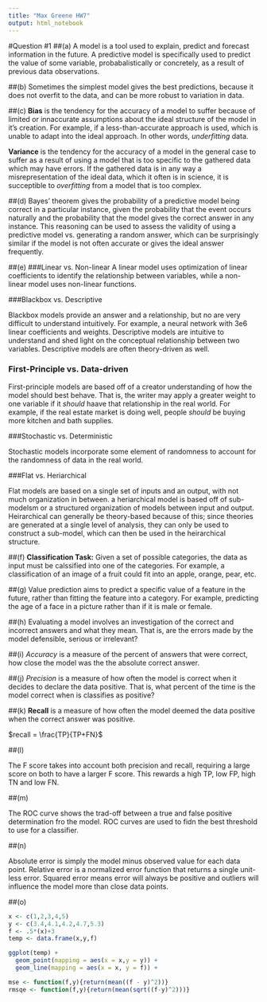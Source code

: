 ```yaml
---
title: "Max Greene HW7"
output: html_notebook
---
```


#Question #1
##(a)
A model is a tool used to explain, predict and forecast information in the future. 
A predictive model is specifically used to predict the value of some variable, probabalistically or concretely, as a result of previous data observations.

##(b)
Sometimes the simplest model gives the best predictions, because it does not overfit to the data, and can be more robust to variation in data.

##(c)
**Bias** is the tendency for the accuracy of a model to suffer because of limited or innaccurate assumptions about the ideal structure of the model in it's creation. For example, if a less-than-accurate approach is used, which is unable to adapt into the ideal approach. In other words, *underfitting* data.

**Variance** is the tendency for the accuracy of a model in the general case to suffer as a result of using a model that is too specific to the gathered data which may have errors. If the gathered data is in any way a misrepresentation of the ideal data, which it often is in science, it is succeptible to *overfitting* from a model that is too complex.

##(d)
Bayes' theorem gives the probability of a predictive model being correct in a particular instance, given the probability that the event occurs naturally and the probability that the model gives the correct answer in any instance. This reasoning can be used to assess the validity of using a predictive model vs. generating a random answer, which can be surprisingly similar if the model is not often accurate or gives the ideal answer frequently.

##(e)
###Linear vs. Non-linear
A linear model uses optimization of linear coefficients to identify the relationship between variables, while a non-linear model uses non-linear functions.

###Blackbox vs. Descriptive

Blackbox models provide an answer and a relationship, but no are very difficult to understand intuitively. For example, a neural network with 3e6 linear coefficients and weights. Descriptive models are intuitive to understand and shed light on the conceptual relationship between two variables. Descriptive models are often theory-driven as well.

### First-Principle vs. Data-driven

First-principle models are based off of a creator understanding of how the model should best behave. That is, the writer may apply a greater weight to one variable if it *should* haave that relationship in the real world. For example, if the real estate market is doing well, people *should* be buying more kitchen and bath supplies.

###Stochastic vs. Deterministic 

Stochastic models incorporate some element of randomness to account for the randomness of data in the real world.

###Flat vs. Heriarchical 

Flat models are based on a single set of inputs and an output, with not much organization in between. a heriarchical model is based off of sub-modelsm or a structured organization of models between input and output. Heirarchical can generally be theory-based because of this; since theories are generated at a single level of analysis, they can only be used to construct a sub-model, which can then be used in the heirarchical structure.

##(f)
**Classification Task:** Given a set of possible categories, the data as input must be calssified into one of the categories. For example, a classification of an image of a fruit could fit into an apple, orange, pear, etc.

##(g)
Value prediction aims to predict a specific value of a feature in the future, rather than fitting the feature into a category. For example, predicting the age of a face in a picture rather than if it is male or female.

##(h)
Evaluating a model involves an investigation of the correct and incorrect answers and what they mean. That is, are the errors made by the model defensible, serious or irrelevant?

##(i)
*Accuracy* is a measure of the percent of answers that were correct, how close the model was the the absolute correct answer.

##(j)
*Precision* is a measure of how often the model is correct when it decides to declare the data positive. That is, what percent of the time is the model correct when is classifies as positive?

##(k)
**Recall** is a measure of how often the model deemed the data positive when the correct answer was positive.

$recall = \frac{TP}{TP+FN}$

##(l)

The F score takes into account both precision and recall, requiring a large score on both to have a larger F score. This rewards a high TP, low FP, high TN and low FN.

##(m)

The ROC curve shows the trad-off between a true and false positive determination fro the model. ROC curves are used to fidn the best threshold to use for a classifier.

##(n)

Absolute error is simply the model minus observed value for each data point.
Relative error is a normalized error function that returns a single unit-less error.
Squared error means error will always be positive and outliers will influence the model more than close data points.

##(o)
```r
x <- c(1,2,3,4,5)
y <- c(3.4,4.1,4.2,4.7,5.3)
f <- .5*(x)+3
temp <- data.frame(x,y,f)

ggplot(temp) + 
  geom_point(mapping = aes(x = x,y = y)) + 
  geom_line(mapping = aes(x = x, y = f)) + 

mse <- function(f,y){return(mean((f - y)^2))}
rmsqe <- function(f,y){return(mean(sqrt((f-y)^2)))}
```





